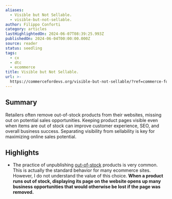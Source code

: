 ```yaml
---
aliases:
  - Visible but Not Sellable.
  - visible-but-not-sellable.
author: Filippo Conforti
category: articles
lastHighlightedOn: 2024-06-07T08:39:25.993Z
publishedOn: 2024-06-04T00:00:00.000Z
source: reader
status: seedling
tags:
  - cx
  - dtc
  - ecommerce
title: Visible but Not Sellable.
url: >-
  https://commercefordevs.org/visible-but-not-sellable/?ref=commerce-for-devs-newsletter
---
```

## Summary

Retailers often remove out-of-stock products from their websites, missing out on potential sales opportunities. Keeping product pages visible even when items are out of stock can improve customer experience, SEO, and overall business success. Separating visibility from sellability is key for maximizing online sales potential.

## Highlights

- The practice of unpublishing [out-of-stock](https://commercefordevs.org/out-of-stock/) products is very common. This is actually the standard behavior for many ecommerce sites. However, I do not understand the value of this choice. **When a product runs out of stock, displaying its page on the website opens up many business opportunities that would otherwise be lost if the page was removed.**
